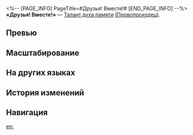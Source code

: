<%-- [PAGE_INFO]
PageTitle=#Друзья! Вместе!#
[END_PAGE_INFO] --%>
{{Навык Инфобокс
|Название         = Друзья! Вместе!
|Изображение      = Навык Друзья! Вместе!.png
|Персонаж         = Первопроходец (Память)
|Тип              = Талант духа памяти
|Тэг              = Поддержка
|УронСтойк        = 
|ЭнергияГен       = 
|Энергия          = 
|Длительность     = 
|Описание         = Повышает крит. урон всех союзников на {{Цвет|Выделенный|6%—13,2%}} от крит. урона Мемо плюс {{Цвет|Выделенный|12%—26,4%}}.<br />Если заряд не достигает 100%, то во время своего действия Мемо автоматически использует умение «Злодеи! Проблемы!». Если заряд достигает 100%, Мемо выполняет действие немедленно и в следующем действии может выбрать одного союзника и использовать умение «Я! Помогу!».
|Свойство1        = 
|Масштабирование1 = 
}}
'''«Друзья! Вместе!»''' — [[Талант духа памяти]] [[(Первопроходец)]].

==Превью==
{{Превью
|Файл = Друзья! Вместе! Превью
}}

==Масштабирование==
{{Масштабирование навыка
|6%;7.2%;8.4%;9.6%;10.8%;12%;13.2%;14.4%;15.6%;16.8%
|12%;14.4%;16.8%;19.2%;21.6%;24%;26.4%;28.8%;31.2%;33.6%
}}

==На других языках==
{{На других языках
|en   = Friends! Together!
|zhs  = 伙伴！一起！
|zht  = 夥伴！一起！
|ja   = {{Rubi|仲間|なかま}}と{{Rubi|一緒|いっしょ}}に！
|ko   = 파트너! 함께!
|es   = ¡Amigui! ¡Vamos!
|fr   = Amis pour la vie&nbsp;!
|ru   = Друзья! Вместе!
|th   = Friends! Together!
|vi   = Đồng Đội! Cùng Nhau!
|de   = Freunde! Zusammen!
|id   = Friends! Together!
|pt   = Amigos! Unidos!
}}

==История изменений==
{{История изменений|3.5}}

==Навигация==
{{Навык Навбокс|Первопроходец (Память)}}

[[en:]]